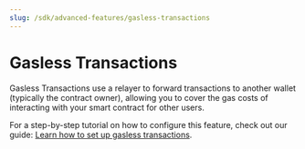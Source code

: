 ```yaml
---
slug: /sdk/advanced-features/gasless-transactions
---
```



# Gasless Transactions

Gasless Transactions use a relayer to forward transactions to another wallet (typically the contract owner),
allowing you to cover the gas costs of interacting with your smart contract for other users.

For a step-by-step tutorial on how to configure this feature, check out our guide: [Learn how to set up gasless transactions](https://blog.thirdweb.com/guides/setup-gasless-transactions).
